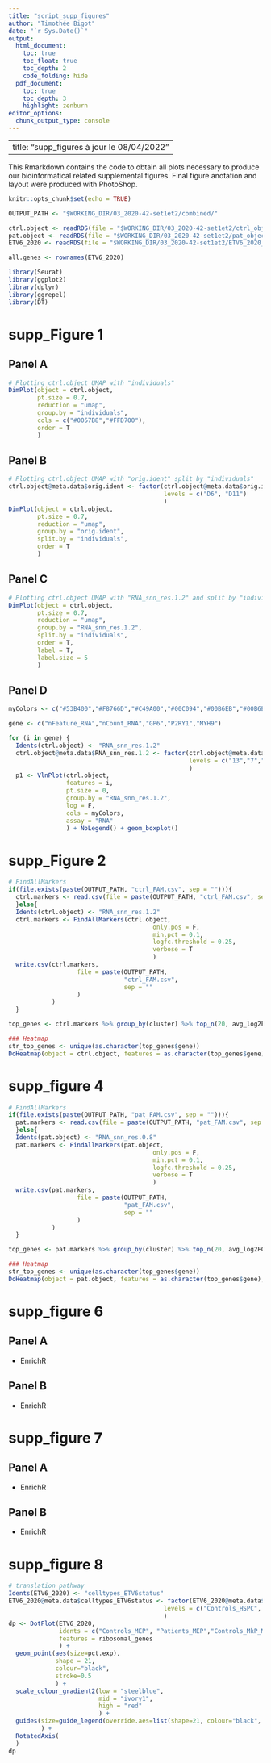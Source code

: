 ```yaml
---
title: "script_supp_figures"
author: "Timothée Bigot"
date: "`r Sys.Date()`"
output:
  html_document:
    toc: true
    toc_float: true
    toc_depth: 2
    code_folding: hide
  pdf_document: 
    toc: true
    toc_depth: 3
    highlight: zenburn
editor_options: 
  chunk_output_type: console
---
```

---
title:  "supp_figures à jour le 08/04/2022"
---

This Rmarkdown contains the code to obtain all plots necessary to produce our bioinformatical related supplemental figures. Final figure anotation and layout were produced with PhotoShop.


```r
knitr::opts_chunk$set(echo = TRUE)
```

```r
OUTPUT_PATH <- "$WORKING_DIR/03_2020-42-set1et2/combined/"

ctrl.object <- readRDS(file = "$WORKING_DIR/03_2020-42-set1et2/ctrl_object.rds")
pat.object <- readRDS(file = "$WORKING_DIR/03_2020-42-set1et2/pat_object.rds")
ETV6_2020 <- readRDS(file = "$WORKING_DIR/03_2020-42-set1et2/ETV6_2020_regressed_final.rds")

all.genes <- rownames(ETV6_2020)

library(Seurat)
library(ggplot2)
library(dplyr)
library(ggrepel)
library(DT)
```

# supp_Figure 1 {.tabset}
## Panel A
```r
# Plotting ctrl.object UMAP with "individuals"
DimPlot(object = ctrl.object,
        pt.size = 0.7,
        reduction = "umap",
        group.by = "individuals",
        cols = c("#0057B8","#FFD700"),
        order = T
        )
```

## Panel B
```r
# Plotting ctrl.object UMAP with "orig.ident" split by "individuals"
ctrl.object@meta.data$orig.ident <- factor(ctrl.object@meta.data$orig.ident,
                                           levels = c("D6", "D11")
                                           )
DimPlot(object = ctrl.object,
        pt.size = 0.7,
        reduction = "umap",
        group.by = "orig.ident",
        split.by = "individuals",
        order = T
        )
```

## Panel C
```r
# Plotting ctrl.object UMAP with "RNA_snn_res.1.2" and split by "individuals"
DimPlot(object = ctrl.object,
        pt.size = 0.7,
        reduction = "umap",
        group.by = "RNA_snn_res.1.2",
        split.by = "individuals",
        order = T,
        label = T,
        label.size = 5
        )

```

## Panel D
```r
myColors <- c("#53B400","#F8766D","#C49A00","#00C094","#00B6EB","#00B6EB","#00B6EB","#00B6EB","#00B6EB","#A58AFF","#A58AFF","#A58AFF","#A58AFF","#A58AFF","#FB61D7")

gene <- c("nFeature_RNA","nCount_RNA","GP6","P2RY1","MYH9")

for (i in gene) {
  Idents(ctrl.object) <- "RNA_snn_res.1.2"
  ctrl.object@meta.data$RNA_snn_res.1.2 <- factor(ctrl.object@meta.data$RNA_snn_res.1.2,
                                                  levels = c("13","7","11","10","9","5","4","0","2","1","3","6","8","12","14")
                                                  )
  p1 <- VlnPlot(ctrl.object,
                features = i,
                pt.size = 0,
                group.by = "RNA_snn_res.1.2",
                log = F,
                cols = myColors,
                assay = "RNA"
                ) + NoLegend() + geom_boxplot()
```

# supp_Figure 2
```r
# FindAllMarkers
if(file.exists(paste(OUTPUT_PATH, "ctrl_FAM.csv", sep = ""))){
  ctrl.markers <- read.csv(file = paste(OUTPUT_PATH, "ctrl_FAM.csv", sep = ""))
  }else{
  Idents(ctrl.object) <- "RNA_snn_res.1.2"
  ctrl.markers <- FindAllMarkers(ctrl.object,
                                        only.pos = F,
                                        min.pct = 0.1,
                                        logfc.threshold = 0.25,
                                        verbose = T
                                        )
  write.csv(ctrl.markers,
                   file = paste(OUTPUT_PATH,
                                "ctrl_FAM.csv",
                                sep = ""
                   )
            )
  }

top_genes <- ctrl.markers %>% group_by(cluster) %>% top_n(20, avg_log2FC)

### Heatmap
str_top_genes <- unique(as.character(top_genes$gene))
DoHeatmap(object = ctrl.object, features = as.character(top_genes$gene),group.by = "RNA_snn_res.1.2", group.bar = T, label = T,size = 5, draw.lines = T, lines.width = 10,group.bar.height = 0.02)
```

# supp_figure 4
```r
# FindAllMarkers
if(file.exists(paste(OUTPUT_PATH, "pat_FAM.csv", sep = ""))){
  pat.markers <- read.csv(file = paste(OUTPUT_PATH, "pat_FAM.csv", sep = ""))
  }else{
  Idents(pat.object) <- "RNA_snn_res.0.8"
  pat.markers <- FindAllMarkers(pat.object,
                                        only.pos = F,
                                        min.pct = 0.1,
                                        logfc.threshold = 0.25,
                                        verbose = T
                                        )
  write.csv(pat.markers,
                   file = paste(OUTPUT_PATH,
                                "pat_FAM.csv",
                                sep = ""
                   )
            )
  }

top_genes <- pat.markers %>% group_by(cluster) %>% top_n(20, avg_log2FC)

### Heatmap
str_top_genes <- unique(as.character(top_genes$gene))
DoHeatmap(object = pat.object, features = as.character(top_genes$gene),group.by = "RNA_snn_res.0.8", group.bar = T, label = T,size = 5, draw.lines = T, lines.width = 10,group.bar.height = 0.02)
```

# supp_figure 6

## Panel A

* EnrichR

## Panel B

* EnrichR

# supp_figure 7

## Panel A

* EnrichR

## Panel B

* EnrichR

# supp_figure 8
```r
# translation pathway
Idents(ETV6_2020) <- "celltypes_ETV6status"
ETV6_2020@meta.data$celltypes_ETV6status <- factor(ETV6_2020@meta.data$celltypes_ETV6status,
                                           levels = c("Controls_HSPC", "Patients_HSPC","Controls_CMP", "Patients_CMP","Controls_CMP_Primed", "Patients_CMP_Primed","Controls_GMP", "Patients_GMP","Controls_MEP", "Patients_MEP","Controls_MkP_Mk", "Patients_MkP_Mk","Controls_Plt")
                                           )
dp <- DotPlot(ETV6_2020,
              idents = c("Controls_MEP", "Patients_MEP","Controls_MkP_Mk", "Patients_MkP_Mk"),
              features = ribosomal_genes
              ) + 
  geom_point(aes(size=pct.exp),
             shape = 21,
             colour="black",
             stroke=0.5
             ) + 
  scale_colour_gradient2(low = "steelblue",
                         mid = "ivory1",
                         high = "red"
                         ) + 
  guides(size=guide_legend(override.aes=list(shape=21, colour="black", fill="white"))
         ) + 
  RotatedAxis(
  )
dp
```
